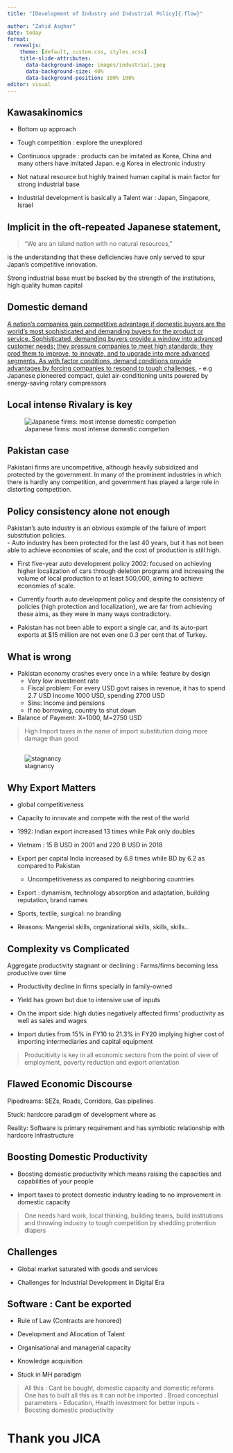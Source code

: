 ---
title: "[Development of Industry and Industrial Policy]{.flow}"

author: "Zahid Asghar"
date: today
format:
  revealjs: 
    theme: [default, custom.css, styles.scss]
    title-slide-attributes:
      data-background-image: images/industrial.jpeg
      data-background-size: 40%
      data-background-position: 100% 100%
editor: visual
---


## [Kawasakinomics]{.flow} 

-   Bottom up approach 
-   Tough competition : explore the unexplored 
-   Continuous upgrade : products can be imitated as Korea, China and many others have imitated Japan. e.g Korea in electronic industry

-   Not natural resource but highly trained human capital is main factor for strong industrial base

-   Industrial development is basically a Talent war :  Japan, Singapore, Israel

## Implicit in the oft-repeated Japanese statement, 
>“We are an island nation with no natural resources,”  

is the understanding that these deficiencies have only served to spur Japan’s competitive innovation.

Strong industrial base must be backed by the strength of the institutions, high quality human capital 

## Domestic demand
[A nation’s companies gain competitive advantage if domestic buyers are the world’s most sophisticated and demanding buyers for the product or service. Sophisticated, demanding buyers provide a window into advanced customer needs; they pressure companies to meet high standards; they prod them to improve, to innovate, and to upgrade into more advanced segments. As with factor conditions, demand conditions provide advantages by forcing companies to respond to tough challenges.](https://hbr.org/1990/03/the-competitive-advantage-of-nations) 
-  e.g  Japanese pioneered compact, quiet air-conditioning units powered by energy-saving rotary compressors


## Local intense Rivalary is key

![Japanese firms: most intense domestic competion](images/japan_rivalary.png){.r-stretch}

## Pakistan case

Pakistani firms are uncompetitive, although heavily subsidized and protected by the government. In many of the prominent industries in which there is hardly any competition, and government has played a large role in distorting competition.


## Policy consistency alone not enough

Pakistan’s auto industry is an obvious example of the failure of import substitution policies.  
-   Auto industry has been protected for the last 40 years, but it has not been able to achieve economies of scale, and the cost of production is still high. 

-   First five-year auto development policy 2002: focused on achieving higher localization of cars through deletion programs and increasing the volume of local production to at least 500,000, aiming to achieve economies of scale. 
-   Currently fourth auto development policy and despite the consistency of policies (high protection and localization), we are far from achieving these aims, as they were in many ways contradictory. 

-   Pakistan has not been able to export a single car, and its auto-part exports at $15 million are not even one 0.3 per cent that of Turkey.

## What is wrong

-   Pakistan economy crashes every once in a while: feature by design
    -   Very low investment rate
    -   Fiscal problem: For every USD govt raises in revenue, it has to
        spend 2.7 USD Income 1000 USD, spending 2700 USD
    -   Sins: Income and pensions
    -   If no borrowing, country to shut down
-   Balance of Payment: X=1000, M=2750 USD 

>   High Import taxes in the name of import substitution doing more damage than good


## 

![stagnancy](images/productivity_stagnation.png)



## Why Export Matters

-   global competitiveness

-   Capacity to innovate and compete with the rest of the world

-   1992: Indian export increased 13 times while Pak only doubles

-   Vietnam : 15 B USD in 2001 and 220 B USD in 2018

-   Export per capital India increased by 6.8 times while BD by 6.2 as
    compared to Pakistan

    -   Uncompetitiveness as compared to neighboring countries

-   Export : dynamism, technology absorption and adaptation, building
    reputation, brand names

-   Sports, textile, surgical: no branding


-   Reasons: Mangerial skills, organizational skills, skills, skills...



## Complexity vs Complicated 

Aggregate productivity stagnant or declining : Farms/firms becoming less productive over time 

-   Productivity decline in firms specially in family-owned  

-   Yield has grown but due to intensive use of inputs 

-   On the import side: high duties negatively affected firms' productivity as well as sales and wages 

-   Import duties  from 15% in FY10 to 21.3% in FY20 implying higher cost of importing intermediaries and capital equipment

> Producitivity is key in all economic sectors from the point of view of employment, poverty reduction and export orientation

## Flawed Economic Discourse

Pipedreams: SEZs, Roads, Corridors, Gas pipelines

Stuck: hardcore paradigm of development where as 

Reality: Software is primary requirement and has symbiotic relationship with hardcore infrastructure



## Boosting Domestic Productivity

- Boosting domestic productivity which means raising the capacities
and capabilities of your people  


- Import taxes to protect domestic industry leading to no improvement in domestic capacity 

> One needs hard work, local thinking, building teams, build institutions and throwing industry to tough competition by shedding protention diapers


## Challenges

-   Global market saturated with goods and services

-   Challenges for Industrial Development in Digital Era 


## Software : Cant be exported

-   Rule of Law (Contracts are honored)

-   Development and Allocation of Talent 

-   Organisational and managerial capacity

-   Knowledge acquisition 

-   Stuck in MH paradigm


>   All this : Cant be bought, domestic capacity and domestic reforms
    One has to built all this as it can not be imported . Broad conceptual parameters - Education, Health investment for
better inputs - Boosting domestic productivity 



# [Thank you JICA]{.flow}{background-color="black" background-image="images/thankyou.webp" background-size="150px" background-repeat="repeat"} 
